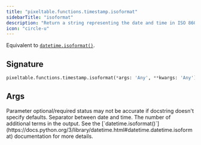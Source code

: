 ```yaml
---
title: "pixeltable.functions.timestamp.isoformat"
sidebarTitle: "isoformat"
description: "Return a string representing the date and time in ISO 8601 format."
icon: "circle-u"
---
```

Equivalent to [`datetime.isoformat()`](https://docs.python.org/3/library/datetime.html#datetime.datetime.isoformat).


## Signature

```python
pixeltable.functions.timestamp.isoformat(*args: 'Any', **kwargs: 'Any') -> "'exprs.FunctionCall'"
```

## Args

<Note>
Parameter optional/required status may not be accurate if docstring doesn't specify defaults.
</Note>

<ParamField path="sep" type="string" required>
  Separator between date and time.


</ParamField>

<ParamField path="timespec" type="string" required>
  The number of additional terms in the output. See the [`datetime.isoformat()`](https://docs.python.org/3/library/datetime.html#datetime.datetime.isoformat) documentation for more details.


</ParamField>

